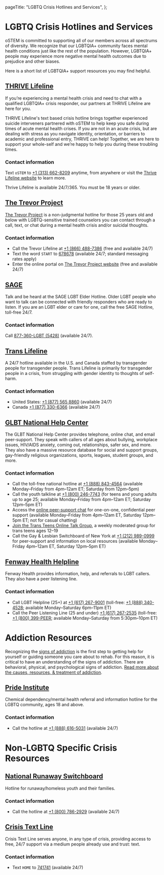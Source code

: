   pageTitle: "LGBTQ Crisis Hotlines and Services",
};

# LGBTQ Crisis Hotlines and Services

oSTEM is committed to supporting all of our members across all spectrums of
diversity. We recognize that our LGBTQIA+ community faces mental health
conditions just like the rest of the population. However, LGBTQIA+ people may
experience more negative mental health outcomes due to prejudice and other
biases.

Here is a short list of LGBTQIA+ support resources you may find helpful.

## [THRIVE Lifeline](https://thrive.org/)

If you’re experiencing a mental health crisis and need to chat with a qualified
LGBTQIA+ crisis responder, our partners at THRIVE Lifeline are here for you.

THRIVE Lifeline's text based crisis hotline brings together experienced suicide
interveners partnered with oSTEM to help keep you safe during times of acute
mental health crises. If you are not in an acute crisis, but are dealing with
stress as you navigate identity, orientation, or barriers to academic and
professional entry, THRIVE can help! Together, we are here to support your
whole-self and we’re happy to help you during these troubling times.

### Contact information

Text `oSTEM` to [+1 (313) 662-8209](sms:13136628209) anytime, from anywhere or
visit the [Thrive Lifeline website](https://thrivelifeline.org/index.html) to
learn more.

Thrive Lifeline is available 24/7/365. You must be 18 years or older.

## [The Trevor Project](https://www.thetrevorproject.org/get-help-now/#tt)

[The Trevor Project](https://www.thetrevorproject.org/get-help-now/#tt) is a
non-judgmental hotline for those 25 years old and below with LGBTQ-sensitive
trained counselors you can contact through a call, text, or chat during a mental
health crisis and/or suicidal thoughts.

### Contact information

- Call the Trevor Lifeline at [+1 (866) 488-7386](tel:18664887386) (free and
  available 24/7)
- Text the word `START` to [678678](tel:678678) (available 24/7; standard
  messaging rates apply)
- Enter the online portal on
  [The Trevor Project website](https://www.thetrevorproject.org/pages/get-help-now#tt)
  (free and available 24/7)

## [SAGE](https://www.sageusa.org/what-we-do/sage-national-lgbt-elder-hotline/)

Talk and be heard at the SAGE LGBT Elder Hotline. Older LGBT people who want to
talk can be connected with friendly responders who are ready to listen. If you
are an LGBT elder or care for one, call the free SAGE Hotline, toll-free 24/7.

### Contact information

Call [877-360-LGBT (5428)](tel:18773605428) (available 24/7).

## [Trans Lifeline](http://www.translifeline.org/)

A 24/7 hotline available in the U.S. and Canada staffed by transgender people
for transgender people. Trans Lifeline is primarily for transgender people in a
crisis, from struggling with gender identity to thoughts of self-harm.

### Contact information

- United States: [+1 (877) 565 8860](tel:18775658860) (available 24/7)
- Canada [+1 (877) 330-6366](tel:18773306366) (available 24/7)

## [GLBT National Help Center](http://glbtnationalhelpcenter.org/)

The GLBT National Help Center provides telephone, online chat, and email
peer-support. They speak with callers of all ages about bullying, workplace
issues, HIV/AIDS anxiety, coming out, relationships, safer sex, and more. They
also have a massive resource database for social and support groups,
gay-friendly religious organizations, sports, leagues, student groups, and more.

### Contact information

- Call the toll-free national hotline at [+1 (888) 843-4564](tel:18888434564)
  (available Monday&ndash;Friday from 4pm&ndash;12am ET; Saturday from
  12pm&ndash;5pm)
- Call the youth talkline at [+1 (800) 246-7743](tel:18002467743) (for teens and
  young adults up to age 25; available Monday&ndash;Friday from 4pm&ndash;12am
  ET; Saturday 12pm&ndash;5pm ET)
- Access the
  [online peer-support chat](https://volunteerlogin.org/chat/index.php) for
  one-on-one, confidential peer support (available Monday&ndash;Friday from
  4pm&ndash;12am ET, Saturday 12pm&ndash;5pm ET; not for casual chatting)
- [Join the Trans Teens Online Talk Group](http://www.glbthotline.org/transteens.html),
  a weekly moderated group for trans teens ages 12&ndash;19
- Call the Gay & Lesbian Switchboard of New York at
  [+1 (212) 989-0999](tel:12129890999) for peer-support and information on local
  resources (available Monday&ndash;Friday 4pm&ndash;12am ET, Saturday
  12pm&ndash;5pm ET)

## [Fenway Health Helpline](http://fenwayhealth.org/care/wellness-resources/help-lines/)

Fenway Health provides information, help, and referrals to LGBT callers. They
also have a peer listening line.

### Contact information

- Call LGBT Helpline (25+) at [+1 (617) 267-9001](tel:16172679001) (toll-free:
  [+1 (888) 340-4528](tel:18883404528); available Monday&ndash;Saturday
  6pm&ndash;11pm ET)
- Call the Peer Listening Line (25 and under)
  [+1 (617) 267-2535](tel:16172672535) (toll-free:
  [+1 (800) 399-PEER](tel:1800399PEER); available Monday&ndash;Saturday from
  5:30pm&ndash;10pm ET)

# Addiction Resources

Recognizing the
[signs of addiction](https://www.advancedrecoverysystems.com/process-addiction/signs-of-addiction/)
is the first step to getting help for yourself or guiding someone you care about
to rehab. For this reason, it is critical to have an understanding of the signs
of addiction. There are behavioral, physical, and psychological signs of
addiction.
[Read more about the causes, resources, & treatment of addiction](https://www.drugrehab.com/guides/lgbtq/).

## [Pride Institute](https://pride-institute.com/about-us/)

Chemical dependency/mental health referral and information hotline for the LGBTQ
community, ages 18 and above.

### Contact information

- Call the hotline at [+1 (888) 616-5031](tel:1886165031) (available 24/7)

# Non-LGBTQ Specific Crisis Resources

## [National Runaway Switchboard](https://www.1800runaway.org/)

Hotline for runaway/homeless youth and their families.

### Contact information

- Call the hotline at [+1 (800) 786-2929](tel:18007862929) (available 24/7)

## [Crisis Text Line](https://www.crisistextline.org/text-us/)

Crisis Text Line serves anyone, in any type of crisis, providing access to free,
24/7 support via a medium people already use and trust: text.

### Contact information

- Text `HOME` to [741741](tel:741741) (available 24/7)
